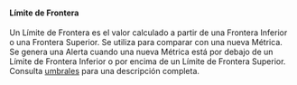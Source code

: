 #### Límite de Frontera
Un Límite de Frontera es el valor calculado a partir de una Frontera Inferior o una Frontera Superior.
Se utiliza para comparar con una nueva Métrica.
Se genera una Alerta cuando una nueva Métrica está por debajo de un Límite de Frontera Inferior o por encima de un Límite de Frontera Superior.
Consulta [umbrales](/es/docs/explanation/thresholds/) para una descripción completa.
